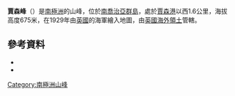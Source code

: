 {{Coord|54|11|S|36|37|W|source:GNIS|display=title}}

'''賈森峰'''（{{lang-en|Jason Peak}}）是[[南極洲|南極洲]]的山峰，位於[[南喬治亞群島|南喬治亞群島]]，處於[[賈森港|賈森港]]以西1.6公里，海拔高度675米，在1929年由[[英國|英國]]的海軍繪入地圖，由[[英國海外領土|英國海外領土]]管轄。

==參考資料==
*{{cite gnis | type = antarid | id = 7497| name = Jason Peak | accessdate = 2012-07-17}}
*{{usgs-gazetteer|id=7497}}

{{Antarctica-geo-stub}}
[[Category:南極洲山峰|Category:南極洲山峰]]